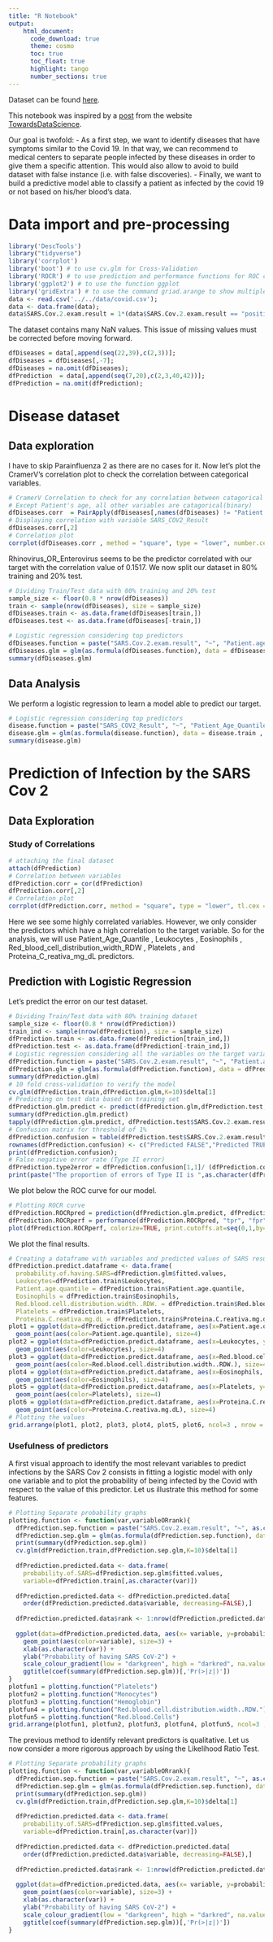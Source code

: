 ```yaml
---
title: "R Notebook"
output:
    html_document:
      code_download: true    
      theme: cosmo
      toc: true
      toc_float: true
      highlight: tango
      number_sections: true
---
```



Dataset can be found [here](https://www.kaggle.com/einsteindata4u/covid19).

This notebook was inspired by a [post](https://towardsdatascience.com/predicting-the-probability-of-sars-cov-2-result-using-multiple-logistic-regressing-in-r-and-python-874cf9185d62) from the website [TowardsDataScience](https://towardsdatascience.com).


Our goal is twofold:
- As a first step, we want to identify diseases that have symptoms similar to the Covid 19. In that way, we can recommend to medical centers to separate people infected by these diseases in order to give them a specific attention. This would also allow to avoid to build dataset with false instance (i.e. with false discoveries).
- Finally, we want to build a predictive model able to classify a patient as infected by the covid 19 or not based on his/her blood's data.

# Data import and pre-processing

```r
library('DescTools')
library("tidyverse")
library('corrplot')
library('boot') # to use cv.glm for Cross-Validation
library('ROCR') # to use prediction and performance functions for ROC curves
library('ggplot2') # to use the function ggplot
library('gridExtra') # to use the command griad.arange to show multiple plots in the same window
data <- read.csv('../../data/covid.csv');
data <- data.frame(data);
data$SARS.Cov.2.exam.result = 1*(data$SARS.Cov.2.exam.result == "positive")
```

The dataset contains many NaN values. This issue of missing values must be corrected before moving forward.

```r
dfDiseases = data[,append(seq(22,39),c(2,3))];
dfDiseases = dfDiseases[,-7];
dfDiseases = na.omit(dfDiseases);
dfPrediction  = data[,append(seq(7,20),c(2,3,40,42))];
dfPrediction = na.omit(dfPrediction);
```


# Disease dataset

## Data exploration

I have to skip Parainfluenza 2 as there are no cases for it. Now let’s plot the CramerV’s correlation plot to check the correlation between categorical variables.

```r
# CramerV Correlation to check for any correlation between catagorical variables
# Except Patient's age, all other variables are catagorical(binary)
dfDiseases.corr  = PairApply(dfDiseases[,names(dfDiseases) != "Patient.age.quantile"], CramerV, symmetric = TRUE)
# Displaying correlation with variable SARS_COV2_Result
dfDiseases.corr[,2]
# Correlation plot
corrplot(dfDiseases.corr , method = "square", type = "lower", number.cex=0.5)
```

Rhinovirus_OR_Enterovirus seems to be the predictor correlated with our target with the correlation value of 0.1517. We now split our dataset in 80% training and 20% test.

```r
# Dividing Train/Test data with 80% training and 20% test
sample_size <- floor(0.8 * nrow(dfDiseases))
train <- sample(nrow(dfDiseases), size = sample_size)
dfDiseases.train <- as.data.frame(dfDiseases[train,])
dfDiseases.test <- as.data.frame(dfDiseases[-train,])
```


```r
# Logistic regression considering top predictors
dfDiseases.function = paste("SARS.Cov.2.exam.result", "~", "Patient.age.quantile + Rhinovirus.Enterovirus")
dfDiseases.glm = glm(as.formula(dfDiseases.function), data = dfDiseases.train , family = binomial)
summary(dfDiseases.glm)
```

## Data Analysis

We perform a logistic regression to learn a model able to predict our target.

```r
# Logistic regression considering top predictors
disease.function = paste("SARS_COV2_Result", "~", "Patient_Age_Quantile + Rhinovirus_OR_Enterovirus")
disease.glm = glm(as.formula(disease.function), data = disease.train , family = binomial)
summary(disease.glm)
```


# Prediction of Infection by the SARS Cov 2
## Data Exploration

### Study of Correlations 

```r
# attaching the final dataset
attach(dfPrediction)
# Correlation between variables
dfPrediction.corr = cor(dfPrediction)
dfPrediction.corr[,2]
# Correlation plot
corrplot(dfPrediction.corr, method = "square", type = "lower", tl.cex = 0.1);
```

Here we see some highly correlated variables. However, we only consider the predictors which have a high correlation to the target variable. So for the analysis, we will use Patient_Age_Quantile , Leukocytes , Eosinophils , Red_blood_cell_distribution_width_RDW , Platelets , and Proteina_C_reativa_mg_dL predictors.


## Prediction with Logistic Regression


Let’s predict the error on our test dataset. 

```r
# Dividing Train/Test data with 80% training dataset
sample_size <- floor(0.8 * nrow(dfPrediction))
train_ind <- sample(nrow(dfPrediction), size = sample_size)
dfPrediction.train <- as.data.frame(dfPrediction[train_ind,])
dfPrediction.test <- as.data.frame(dfPrediction[-train_ind,])
# Logistic regression considering all the variables on the target variable SARS_COV2_Result
dfPrediction.function = paste("SARS.Cov.2.exam.result", "~", "Patient.age.quantile + Leukocytes + Eosinophils + Red.blood.cell.distribution.width..RDW. + Platelets + Proteina.C.reativa.mg.dL")
dfPrediction.glm = glm(as.formula(dfPrediction.function), data = dfPrediction.train , family = binomial)
summary(dfPrediction.glm)
# 10 fold cross-validation to verify the model
cv.glm(dfPrediction.train,dfPrediction.glm,K=10)$delta[1]
# Predicting on test data based on training set
dfPrediction.glm.predict <- predict(dfPrediction.glm,dfPrediction.test,type = "response")
summary(dfPrediction.glm.predict)
tapply(dfPrediction.glm.predict, dfPrediction.test$SARS.Cov.2.exam.result, mean)
# Confusion matrix for threshold of 1%
dfPrediction.confusion = table(dfPrediction.test$SARS.Cov.2.exam.result, dfPrediction.glm.predict > 0.01)
rownames(dfPrediction.confusion) <- c("Predicted FALSE","Predicted TRUE");
print(dfPrediction.confusion);
# False negative error rate (Type II error)
dfPrediction.type2error = dfPrediction.confusion[1,1]/ (dfPrediction.confusion[1,1]+dfPrediction.confusion[2,2])
print(paste("The proportion of errors of Type II is ",as.character(dfPrediction.type2error)));
```

We plot below the ROC curve for our model.

```r
# Plotting ROCR curve
dfPrediction.ROCRpred = prediction(dfPrediction.glm.predict, dfPrediction.test$SARS.Cov.2.exam.result)
dfPrediction.ROCRperf = performance(dfPrediction.ROCRpred, "tpr", "fpr")
plot(dfPrediction.ROCRperf, colorize=TRUE, print.cutoffs.at=seq(0,1,by=0.1), text.adj=c(-0.2,1.7))
```

We plot the final results.

```r
# Creating a dataframe with variables and predicted values of SARS results
dfPrediction.predict.dataframe <- data.frame(
  probability.of.having.SARS=dfPrediction.glm$fitted.values,
  Leukocytes=dfPrediction.train$Leukocytes,
  Patient.age.quantile = dfPrediction.train$Patient.age.quantile,
  Eosinophils = dfPrediction.train$Eosinophils,
  Red.blood.cell.distribution.width..RDW. = dfPrediction.train$Red.blood.cell.distribution.width..RDW.,
  Platelets = dfPrediction.train$Platelets,
  Proteina.C.reativa.mg.dL = dfPrediction.train$Proteina.C.reativa.mg.dL)
plot1 = ggplot(data=dfPrediction.predict.dataframe, aes(x=Patient.age.quantile, y=probability.of.having.SARS)) +
  geom_point(aes(color=Patient.age.quantile), size=4)
plot2 = ggplot(data=dfPrediction.predict.dataframe, aes(x=Leukocytes, y=probability.of.having.SARS)) +
  geom_point(aes(color=Leukocytes), size=4)
plot3 = ggplot(data=dfPrediction.predict.dataframe, aes(x=Red.blood.cell.distribution.width..RDW., y=probability.of.having.SARS)) +
  geom_point(aes(color=Red.blood.cell.distribution.width..RDW.), size=4)
plot4 = ggplot(data=dfPrediction.predict.dataframe, aes(x=Eosinophils, y=probability.of.having.SARS)) +
  geom_point(aes(color=Eosinophils), size=4)
plot5 = ggplot(data=dfPrediction.predict.dataframe, aes(x=Platelets, y=probability.of.having.SARS)) +
  geom_point(aes(color=Platelets), size=4)
plot6 = ggplot(data=dfPrediction.predict.dataframe, aes(x=Proteina.C.reativa.mg.dL, y=probability.of.having.SARS)) +
  geom_point(aes(color=Proteina.C.reativa.mg.dL), size=4)
# Plotting the values
grid.arrange(plot1, plot2, plot3, plot4, plot5, plot6, ncol=3 , nrow = 2)
```

### Usefulness of predictors



A first visual approach to identify the most relevant variables to predict infections by the SARS Cov 2 consists in fitting a logistic model with only one variable and to plot the probability of being infected by the Covid with respect to the value of this predictor. Let us illustrate this method for some features.


```r
# Plotting Separate probability graphs
plotting.function <- function(var,variableORrank){
  dfPrediction.sep.function = paste("SARS.Cov.2.exam.result", "~", as.character(var))
  dfPrediction.sep.glm = glm(as.formula(dfPrediction.sep.function), data = dfPrediction.train , family = binomial)
  print(summary(dfPrediction.sep.glm))
  cv.glm(dfPrediction.train,dfPrediction.sep.glm,K=10)$delta[1]
  
  dfPrediction.predicted.data <- data.frame(
    probability.of.SARS=dfPrediction.sep.glm$fitted.values,
    variable=dfPrediction.train[,as.character(var)])
  
  dfPrediction.predicted.data <- dfPrediction.predicted.data[
    order(dfPrediction.predicted.data$variable, decreasing=FALSE),]
  
  dfPrediction.predicted.data$rank <- 1:nrow(dfPrediction.predicted.data)
  
  ggplot(data=dfPrediction.predicted.data, aes(x= variable, y=probability.of.SARS)) +
    geom_point(aes(color=variable), size=3) +
    xlab(as.character(var)) +
    ylab("Probability of having SARS CoV-2") +
    scale_colour_gradient(low = "darkgreen", high = "darkred", na.value = NA) +
    ggtitle(coef(summary(dfPrediction.sep.glm))[,'Pr(>|z|)'])
}
plotfun1 = plotting.function("Platelets")
plotfun2 = plotting.function("Monocytes")
plotfun3 = plotting.function("Hemoglobin")
plotfun4 = plotting.function("Red.blood.cell.distribution.width..RDW.")
plotfun5 = plotting.function("Red.blood.Cells")
grid.arrange(plotfun1, plotfun2, plotfun3, plotfun4, plotfun5, ncol=3 , nrow = 2)
```


The previous method to identify relevant predictors is qualitative. Let us now consider a more rigorous approach by using the Likelihood Ratio Test.



```r
# Plotting Separate probability graphs
plotting.function <- function(var,variableORrank){
  dfPrediction.sep.function = paste("SARS.Cov.2.exam.result", "~", as.character(var))
  dfPrediction.sep.glm = glm(as.formula(dfPrediction.sep.function), data = dfPrediction.train , family = binomial)
  print(summary(dfPrediction.sep.glm))
  cv.glm(dfPrediction.train,dfPrediction.sep.glm,K=10)$delta[1]
  
  dfPrediction.predicted.data <- data.frame(
    probability.of.SARS=dfPrediction.sep.glm$fitted.values,
    variable=dfPrediction.train[,as.character(var)])
  
  dfPrediction.predicted.data <- dfPrediction.predicted.data[
    order(dfPrediction.predicted.data$variable, decreasing=FALSE),]
  
  dfPrediction.predicted.data$rank <- 1:nrow(dfPrediction.predicted.data)
  
  ggplot(data=dfPrediction.predicted.data, aes(x= variable, y=probability.of.SARS)) +
    geom_point(aes(color=variable), size=3) +
    xlab(as.character(var)) +
    ylab("Probability of having SARS CoV-2") +
    scale_colour_gradient(low = "darkgreen", high = "darkred", na.value = NA) +
    ggtitle(coef(summary(dfPrediction.sep.glm))[,'Pr(>|z|)'])
}
```

